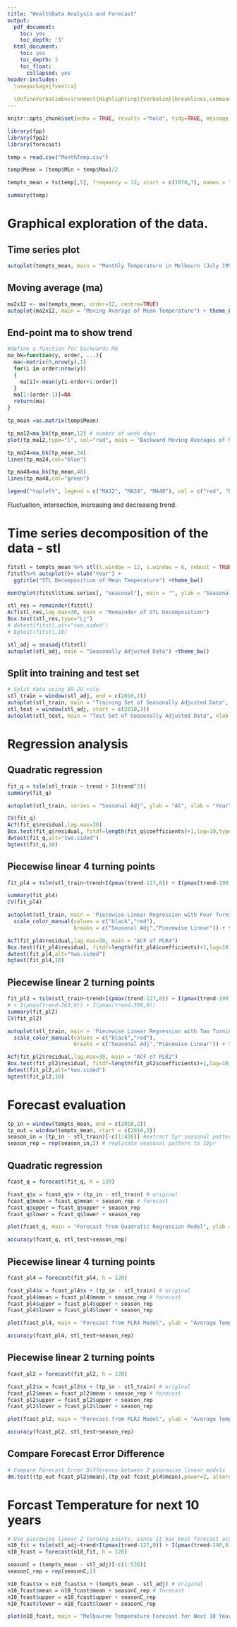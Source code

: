 ```yaml
---
title: "WealthData Analysis and Forecast"
output: 
  pdf_document:
    toc: yes
    toc_depth: '3'
  html_document:
    toc: yes
    toc_depth: 3
    toc_float:
      collapsed: yes
header-includes:
  \usepackage{fvextra}
  
  \DefineVerbatimEnvironment{Highlighting}{Verbatim}{breaklines,commandchars=\\\{\}}
---
```


```r
knitr::opts_chunk$set(echo = TRUE, results ="hold", tidy=TRUE, message = FALSE)
```

```r
library(fpp)
library(fpp2)
library(forecast)
```

```r
temp = read.csv("MonthTemp.csv")
```

```r
temp$Mean = (temp$Min + temp$Max)/2

tempts_mean = ts(temp[,5], frequency = 12, start = c(1970,7), names = "temp_mean") # transform to time series data

summary(temp)
```


# Graphical exploration of the data.
## Time series plot
```r
autoplot(tempts_mean, main = "Monthly Temperature in Melbourn (July 1997 - Feb 2020)", ylab = "Average Temperature(\u00B0C)", xlab = "Year") + theme_bw()
```

## Moving average (ma)
```r
ma2x12 <- ma(tempts_mean, order=12, centre=TRUE)
autoplot(ma2x12, main = "Moving Average of Mean Temperature") + theme_bw()
```

## End-point ma to show trend
```r
#define a function for backwards MA
ma_bk=function(y, order, ...){
  ma<-matrix(0,nrow(y),1)
  for(i in order:nrow(y))
  {
    ma[i]<-mean(y[i-order+1:order])
  }
  ma[1:(order-1)]=NA
  return(ma)
}
```

```r
tp_mean =as.matrix(temp$Mean)

tp_ma12=ma_bk(tp_mean,12) # number of week days
plot(tp_ma12,type="l", col="red", main = "Backward Moving Averages of Mean Temperature", ylab = "")

tp_ma24=ma_bk(tp_mean,24)
lines(tp_ma24,col="blue")

tp_ma48=ma_bk(tp_mean,48)
lines(tp_ma48,col="green")

legend("topleft", legend = c("MA12", "MA24", "MA48"), col = c("red", "blue", "green"), lty = 1, cex = 0.75)
```
Fluctuation, intersection, increasing and decreasing trend.

# Time series decomposition of the data - stl
```r
fitstl = tempts_mean %>% stl(t.window = 12, s.window = 6, robust = TRUE) # STL decomposition
fitstl%>% autoplot()+ xlab("Year") +
  ggtitle("STL Decomposition of Mean Temperature") +theme_bw()
```

```r
monthplot(fitstl$time.series[, "seasonal"], main = "", ylab = "Seasonal", xlab = "Month")
```

```r
stl_res = remainder(fitstl)
Acf(stl_res,lag.max=30, main = "Remainder of STL Decomposition")
Box.test(stl_res,type="Lj")
# dwtest(fitstl,alt="two.sided") 
# bgtest(fitstl,10) 
```

```r
stl_adj = seasadj(fitstl)
autoplot(stl_adj, main = "Seasonally Adjusted Data") +theme_bw()
```

## Split into training and test set
```r
# Split data using 80-20 rule
stl_train = window(stl_adj, end = c(2010,2))
autoplot(stl_train, main = "Training Set of Seasonally Adjusted Data", xlab = "Year") +theme_bw()
stl_test = window(stl_adj, start = c(2010,3))
autoplot(stl_test, main = "Test Set of Seasonally Adjusted Data", xlab = "Year") +theme_bw()
```


# Regression analysis
## Quadratic regression
```r
fit_q = tslm(stl_train ~ trend + I(trend^2))
summary(fit_q)
```

```r
autoplot(stl_train, series = "Seasonal Adj", ylab = "At", xlab = "Year") + autolayer(fitted(fit_q), series = "Quadratic Regression") + scale_color_manual(values = c("black","red"),                                                        breaks = c("Seasonal Adj","Quadratic Regression")) + theme_bw()
```

```r
CV(fit_q)
Acf(fit_q$residual,lag.max=30)
Box.test(fit_q$residual, fitdf=length(fit_q$coefficients)+1,lag=10,type="Lj")
dwtest(fit_q,alt="two.sided")
bgtest(fit_q,10)
```

## Piecewise linear 4 turning points
```r
fit_pl4 = tslm(stl_train~trend+I(pmax(trend-127,0)) + I(pmax(trend-190,0)) + I(pmax(trend-263,0)) +  I(pmax(trend-308,0)))

summary(fit_pl4)
CV(fit_pl4)
```

```r
autoplot(stl_train, main = 'Piecewise Linear Regression with Four Turning Points', ylab = 'At', series = "Seasonal Adj", xlab = "Year") + autolayer(fitted(fit_pl4), series = 'Piecewise Linear') +
  scale_color_manual(values = c("black","red"),
                     breaks = c("Seasonal Adj","Piecewise Linear")) + theme_bw()
```

```r
Acf(fit_pl4$residual,lag.max=30, main = "ACF of PLR4")
Box.test(fit_pl4$residual, fitdf=length(fit_pl4$coefficients)+1,lag=10,type="Lj")
dwtest(fit_pl4,alt="two.sided")
bgtest(fit_pl4,10)
```

## Piecewise linear 2 turning points
```r
fit_pl2 = tslm(stl_train~trend+I(pmax(trend-127,0)) + I(pmax(trend-190,0)))
# + I(pmax(trend-263,0)) + I(pmax(trend-308,0))
summary(fit_pl2)
CV(fit_pl2)
```

```r
autoplot(stl_train, main = 'Piecewise Linear Regression with Two Turning Points', ylab = 'At', series = "Seasonal Adj", xlab = "Year") + autolayer(fitted(fit_pl2), series = 'Piecewise Linear') +
  scale_color_manual(values = c("black","red"),
                     breaks = c("Seasonal Adj","Piecewise Linear")) + theme_bw()
```

```r
Acf(fit_pl2$residual,lag.max=30, main = "ACF of PLR2")
Box.test(fit_pl2$residual, fitdf=length(fit_pl2$coefficients)+1,lag=10,type="Lj")
dwtest(fit_pl2,alt="two.sided")
bgtest(fit_pl2,10)
```

# Forecast evaluation
```r
tp_in = window(tempts_mean, end = c(2010,2))
tp_out = window(tempts_mean, start = c(2010,3))
season_in = (tp_in - stl_train)[-c(1:416)] #extract 5yr seasonal pattern from latest train dataset
season_rep = rep(season_in,2) # replicate seasonal pattern to 10yr
```

## Quadratic regression
```r
fcast_q = forecast(fit_q, h = 120)

fcast_q$x = fcast_q$x + (tp_in - stl_train) # original 
fcast_q$mean = fcast_q$mean + season_rep # forecast
fcast_q$upper = fcast_q$upper + season_rep
fcast_q$lower = fcast_q$lower + season_rep

plot(fcast_q, main = "Forecast from Quadratic Regression Model", ylab = "Average Temperature(\u00B0C)", xlab = "Year")
```

```r
accuracy(fcast_q, stl_test+season_rep)
```

## Piecewise linear 4 turning points
```r
fcast_pl4 = forecast(fit_pl4, h = 120)

fcast_pl4$x = fcast_pl4$x + (tp_in - stl_train) # original 
fcast_pl4$mean = fcast_pl4$mean + season_rep # forecast
fcast_pl4$upper = fcast_pl4$upper + season_rep
fcast_pl4$lower = fcast_pl4$lower + season_rep

plot(fcast_pl4, main = "Forecast from PLR4 Model", ylab = "Average Temperature(\u00B0C)", xlab = "Year")
```

```r
accuracy(fcast_pl4, stl_test+season_rep)
```

## Piecewise linear 2 turning points
```r
fcast_pl2 = forecast(fit_pl2, h = 120)

fcast_pl2$x = fcast_pl2$x + (tp_in - stl_train) # original 
fcast_pl2$mean = fcast_pl2$mean + season_rep # forecast
fcast_pl2$upper = fcast_pl2$upper + season_rep
fcast_pl2$lower = fcast_pl2$lower + season_rep

plot(fcast_pl2, main = "Forecast from PLR2 Model", ylab = "Average Temperature(\u00B0C)", xlab = "Year")
```

```r
accuracy(fcast_pl2, stl_test+season_rep)
```

## Compare Forecast Error Difference
```r
# Compare Forecast Error Difference between 2 piecewise linear models
dm.test((tp_out-fcast_pl2$mean),(tp_out-fcast_pl4$mean),power=2, alternative = "l")
```


# Forcast Temperature for next 10 years
```r
# Use piecewise linear 2 turning points, since it has best forecast accuracy
n10_fit = tslm(stl_adj~trend+I(pmax(trend-127,0)) + I(pmax(trend-190,0))) # fit model with whole dataset
n10_fcast = forecast(n10_fit, h = 120)

seasonC = (tempts_mean - stl_adj)[-c(1:536)]
seasonC_rep = rep(seasonC,2)

n10_fcast$x = n10_fcast$x + (tempts_mean - stl_adj) # original 
n10_fcast$mean = n10_fcast$mean + seasonC_rep # forecast
n10_fcast$upper = n10_fcast$upper + seasonC_rep
n10_fcast$lower = n10_fcast$lower + seasonC_rep

plot(n10_fcast, main = "Melbourne Temperature Forecast for Next 10 Years", ylab = "Average Temperature(\u00B0C)", xlab = "Year")
```
